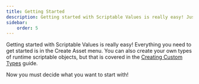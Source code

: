```yaml
---
title: Getting Started
description: Getting started with Scriptable Values is really easy! Just pick a type and start using it.
sidebar:
    order: 5
---
```



Getting started with Scriptable Values is really easy! Everything you need to get started is in the Create Asset menu. You can also create your own types of runtime scriptable objects, but that is covered in the [Creating Custom Types](/scriptable-values/guides/creating-custom-types) guide.

Now you must decide what you want to start with!

<LinkCard
  title="Scriptable Values"
  href="/scriptable-values/types/scriptable-value"
  description="Stores a single reactive value"
/>

<LinkCard
  title="Value Reference"
  href="/scriptable-values/types/value-reference"
  description="Allows you to pick between a constant value or a scriptable value"
/>

<LinkCard
  title="Scriptable Events"
  href="/scriptable-values/types/scriptable-event"
  description="Invokes events with or without arguments"
/>

<LinkCard
  title="Scriptable Pools"
  href="/scriptable-values/types/scriptable-pool"
  description="Holds a pool of objects and manages them for you"
/>

<LinkCard
  title="Scriptable List"
  href="/scriptable-values/types/scriptable-list"
  description="Holds a reactive list of objects"
/>

<LinkCard
  title="Scriptable Dictionary"
  href="/scriptable-values/types/scriptable-dictionary"
  description="Holds a reactive dictionary of objects"
/>
